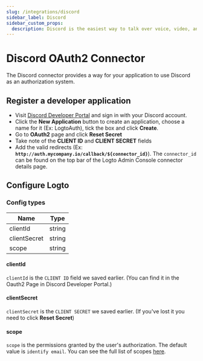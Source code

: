 ```yaml
---
slug: /integrations/discord
sidebar_label: Discord
sidebar_custom_props:
  description: Discord is the easiest way to talk over voice, video, and text.
---
```



<GuideTip />

# Discord OAuth2 Connector

The Discord connector provides a way for your application to use Discord as an authorization system.

## Register a developer application

- Visit [Discord Developer Portal](https://discord.com/developers/applications) and sign in with your Discord account.
- Click the **New Application** button to create an application, choose a name for it (Ex: LogtoAuth), tick the box and click **Create**.
- Go to **OAuth2** page and click **Reset Secret**
- Take note of the **CLIENT ID** and **CLIENT SECRET** fields
- Add the valid redirects (Ex: **`http://auth.mycompany.io/callback/${connector_id}`**). The `connector_id` can be found on the top bar of the Logto Admin Console connector details page.

## Configure Logto

### Config types

| Name         | Type   |
| ------------ | ------ |
| clientId     | string |
| clientSecret | string |
| scope        | string |

#### clientId

`clientId` is the `CLIENT ID` field we saved earlier.
(You can find it in the Oauth2 Page in Discord Developer Portal.)

#### clientSecret

`clientSecret` is the `CLIENT SECRET` we saved earlier.
(If you've lost it you need to click **Reset Secret**)

#### scope

`scope` is the permissions granted by the user's authorization. The default value is `identify email`.
You can see the full list of scopes [here](https://discord.com/developers/docs/topics/oauth2#shared-resources-oauth2-scopes).
